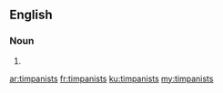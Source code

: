 ==English==

===Noun===
{{head|en|plural}}

# {{plural of|timpanist|lang=en|nocat=1}}

[[ar:timpanists]]
[[fr:timpanists]]
[[ku:timpanists]]
[[my:timpanists]]